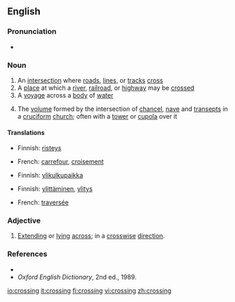 {{wikipedia|dab=crossing}}
==English==

===Pronunciation===
*{{audio|en-us-crossing.ogg|Audio (US)}}

===Noun===
{{en-noun}}
#An [[intersection]] where [[road]]s, [[line]]s, or [[track]]s [[cross]]
#A [[place]] at which a [[river]], [[railroad]], or [[highway]] may be [[crossed]]
#A [[voyage]] across a [[body]] of [[water]]
#{{architecture}} The [[volume]] formed by the intersection of [[chancel]], [[nave]] and [[transept]]s in a [[cruciform]] [[church]]; often with a [[tower]] or [[cupola]] over it

====Translations====
{{trans-top|An intersection where roads, lines, or tracks cross}}
*Finnish: [[risteys]]
{{trans-mid}}
*French: [[carrefour]], [[croisement]]
{{trans-bottom}}

{{trans-top|A place at which a river, railroad, or highway may be crossed}}
*Finnish: [[ylikulkupaikka]]
{{trans-mid}}
{{trans-bottom}}

{{trans-top|A voyage across a body of water}}
*Finnish: [[ylittäminen]], [[ylitys]]
{{trans-mid}}
*French: [[traversée]]
{{trans-bottom}}

{{trans-top|The volume formed by the intersection of chancel, nave and transepts in a cruciform church}}
{{trans-mid}}
{{trans-bottom}}

===Adjective===
{{en-adj|-}}
#{{rare}} [[Extending]] or [[lying]] [[across]]; in a [[crosswise]] [[direction]].

===References===
*{{R:Dictionary.com|crossing}}
*''Oxford English Dictionary'', 2nd ed., 1989.

[[io:crossing]]
[[it:crossing]]
[[fi:crossing]]
[[vi:crossing]]
[[zh:crossing]]
